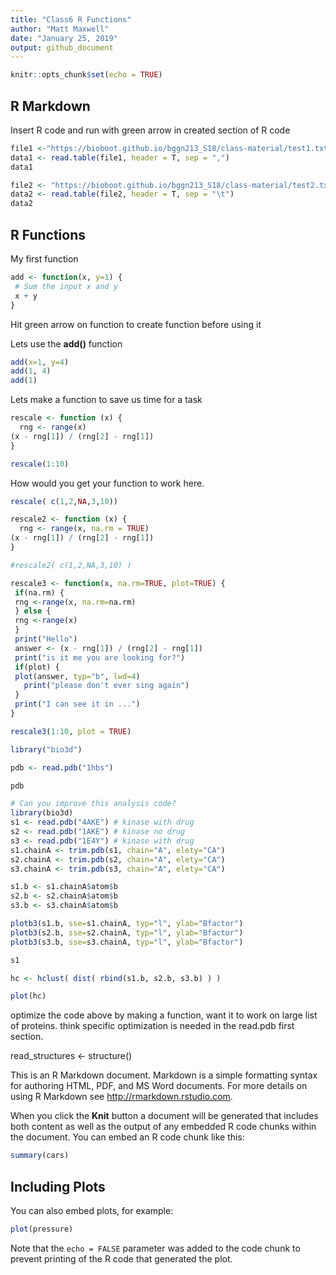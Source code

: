 ```yaml
---
title: "Class6 R Functions"
author: "Matt Maxwell"
date: "January 25, 2019"
output: github_document
---
```


```r
knitr::opts_chunk$set(echo = TRUE)
```

## R Markdown
Insert R code and run with green arrow in created section of R code
```r
file1 <-"https://bioboot.github.io/bggn213_S18/class-material/test1.txt"
data1 <- read.table(file1, header = T, sep = ",")
data1
```

```r
file2 <- "https://bioboot.github.io/bggn213_S18/class-material/test2.txt"
data2 <- read.table(file2, header = T, sep = "\t")
data2
```

## R Functions
My first function 

```r
add <- function(x, y=1) {
 # Sum the input x and y
 x + y
}
```
Hit green arrow on function to create function before using it

Lets use the **add()** function

```r
add(x=1, y=4)
add(1, 4)
add(1)
```

Lets make a function to save us time for a task

```r
rescale <- function (x) {
  rng <- range(x)
(x - rng[1]) / (rng[2] - rng[1])
}
```
```r
rescale(1:10)
```

How would you get your function to work here.
```r
rescale( c(1,2,NA,3,10))
```

```r
rescale2 <- function (x) {
  rng <- range(x, na.rm = TRUE)
(x - rng[1]) / (rng[2] - rng[1])
}
```


```r
#rescale2( c(1,2,NA,3,10) )
```





```r
rescale3 <- function(x, na.rm=TRUE, plot=TRUE) {
 if(na.rm) {
 rng <-range(x, na.rm=na.rm)
 } else {
 rng <-range(x)
 }
 print("Hello")
 answer <- (x - rng[1]) / (rng[2] - rng[1])
 print("is it me you are looking for?")
 if(plot) {
 plot(answer, typ="b", lwd=4)
   print("please don't ever sing again")
 }
 print("I can see it in ...")
}
```


```r
rescale3(1:10, plot = TRUE)
```



```r
library("bio3d")
```


```r
pdb <- read.pdb("1hbs")
```
```r
pdb
```



```r
# Can you improve this analysis code?
library(bio3d)
s1 <- read.pdb("4AKE") # kinase with drug
s2 <- read.pdb("1AKE") # kinase no drug
s3 <- read.pdb("1E4Y") # kinase with drug
s1.chainA <- trim.pdb(s1, chain="A", elety="CA")
s2.chainA <- trim.pdb(s2, chain="A", elety="CA")
s3.chainA <- trim.pdb(s3, chain="A", elety="CA")

s1.b <- s1.chainA$atom$b
s2.b <- s2.chainA$atom$b
s3.b <- s3.chainA$atom$b

plotb3(s1.b, sse=s1.chainA, typ="l", ylab="Bfactor")
plotb3(s2.b, sse=s2.chainA, typ="l", ylab="Bfactor")
plotb3(s3.b, sse=s3.chainA, typ="l", ylab="Bfactor")

```
```r
s1
```



```r
hc <- hclust( dist( rbind(s1.b, s2.b, s3.b) ) )
```

```r
plot(hc)
```


optimize the code above by making a function, want it to work on large list of proteins. think specific optimization is needed in the read.pdb first section.

read_structures <- structure()








This is an R Markdown document. Markdown is a simple formatting syntax for authoring HTML, PDF, and MS Word documents. For more details on using R Markdown see <http://rmarkdown.rstudio.com>.

When you click the **Knit** button a document will be generated that includes both content as well as the output of any embedded R code chunks within the document. You can embed an R code chunk like this:

```r
summary(cars)
```

## Including Plots

You can also embed plots, for example:

```r
plot(pressure)
```

Note that the `echo = FALSE` parameter was added to the code chunk to prevent printing of the R code that generated the plot.
